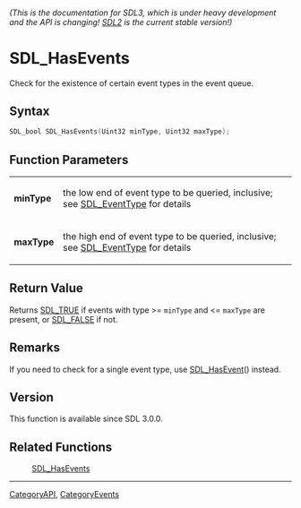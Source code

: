 ====== (This is the documentation for SDL3, which is under heavy development and the API is changing! [https://wiki.libsdl.org/ SDL2] is the current stable version!) ======
= SDL_HasEvents =

Check for the existence of certain event types in the event queue.

== Syntax ==

<syntaxhighlight lang='c'>
SDL_bool SDL_HasEvents(Uint32 minType, Uint32 maxType);
</syntaxhighlight>

== Function Parameters ==

{|
|'''minType'''
|the low end of event type to be queried, inclusive; see [[SDL_EventType]] for details
|-
|'''maxType'''
|the high end of event type to be queried, inclusive; see [[SDL_EventType]] for details
|}

== Return Value ==

Returns [[SDL_TRUE]] if events with type >= <code>minType</code> and <=
<code>maxType</code> are present, or [[SDL_FALSE]] if not.

== Remarks ==

If you need to check for a single event type, use [[SDL_HasEvent]]()
instead.

== Version ==

This function is available since SDL 3.0.0.

== Related Functions ==

:[[SDL_HasEvents]]

----
[[CategoryAPI]], [[CategoryEvents]]


